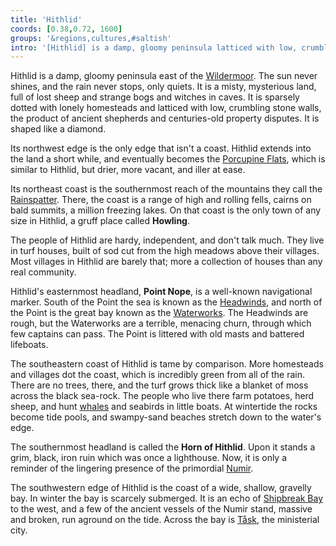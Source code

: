 ```yaml
---
title: 'Hithlid'
coords: [0.38,0.72, 1600]
groups: '&regions,cultures,#saltish'
intro: '[Hithlid] is a damp, gloomy peninsula latticed with low, crumbling stone walls. It is a misty, mysterious land, full of lost sheep and strange bogs and witches in caves. It is sparsely dotted with lonely homesteads,'
---
```


Hithlid is a damp, gloomy peninsula east of the [Wildermoor](). The sun never shines, and the rain never stops, only quiets. It is a misty, mysterious land, full of lost sheep and strange bogs and witches in caves. It is sparsely dotted with lonely homesteads and latticed with low, crumbling stone walls, the product of ancient shepherds and centuries-old property disputes. It is shaped like a diamond.

Its northwest edge is the only edge that isn't a coast. Hithlid extends into the land a short while, and eventually becomes the [Porcupine Flats](), which is similar to Hithlid, but drier, more vacant, and iller at ease.

Its northeast coast is the southernmost reach of the mountains they call the [Rainspatter](). There, the coast is a range of high and rolling fells, cairns on bald summits, a million freezing lakes. On that coast is the only town of any size in Hithlid, a gruff place called __Howling__.

The people of Hithlid are hardy, independent, and don't talk much. They live in turf houses, built of sod cut from the high meadows above their villages. Most villages in Hithlid are barely that; more a collection of houses than any real community.

Hithlid's easternmost headland, __Point Nope__, is a well-known navigational marker. South of the Point the sea is known as the [Headwinds](sea#the-headwinds), and north of the Point is the great bay known as the [Waterworks](sea#the-waterworks). The Headwinds are rough, but the Waterworks are a terrible, menacing churn, through which few captains can pass. The Point is littered with old masts and battered lifeboats.

The southeastern coast of Hithlid is tame by comparison. More homesteads and villages dot the coast, which is incredibly green from all of the rain. There are no trees, there, and the turf grows thick like a blanket of moss across the black sea-rock. The people who live there farm potatoes, herd sheep, and hunt [whales](saltish) and seabirds in little boats. At wintertide the rocks become tide pools, and swampy-sand beaches stretch down to the water's edge.

The southernmost headland is called the __Horn of Hithlid__. Upon it stands a grim, black, iron ruin which was once a lighthouse. Now, it is only a reminder of the lingering presence of the primordial [Numir]().

The southwestern edge of Hithlid is the coast of a wide, shallow, gravelly bay. In winter the bay is scarcely submerged. It is an echo of [Shipbreak Bay](scraplands#shipbreak-bay) to the west, and a few of the ancient vessels of the Numir stand, massive and broken, run aground on the tide. Across the bay is [Tåsk](task), the ministerial city.